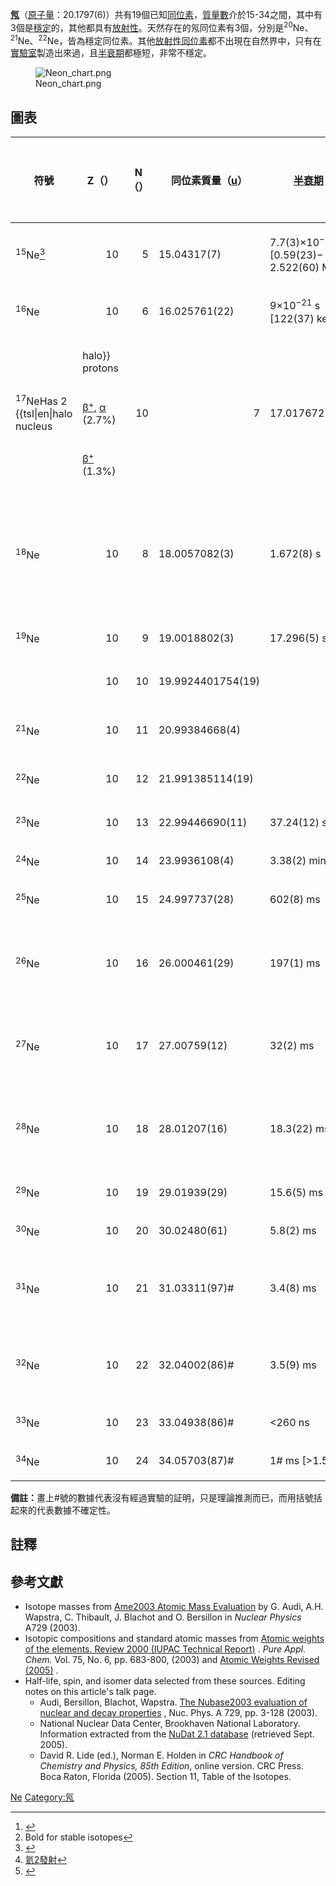 {{infobox element isotopes
|name =氖
|symbol=Ne
|isotopes=
{{infobox element isotopes/isotopes stable | mn=20 | sym=氖 | na=90.48% | n=10 | firstlinks=yes }}
{{infobox element isotopes/isotopes stable | mn=21 | sym=氖 | na=0.27% | n=11 | firstlinks=no }}
{{infobox element isotopes/isotopes stable | mn=22 | sym=氖 | na=9.25% | n=12 | firstlinks=no }}
|isotopes table footnote=
|standard atomic weight=20.1797(6)
|conventional atomic weight=
|standard atomic weight ref={{CIAAW2016}}
}}
'''[[氖|氖]]'''（[[原子量|原子量]]：20.1797(6)）共有19個已知[[同位素|同位素]]，[[質量數|質量數]]介於15-34之間，其中有3個是[[穩定同位素|穩定]]的，其他都具有[[放射性|放射性]]。天然存在的氖同位素有3個，分別是<sup>20</sup>Ne、<sup>21</sup>Ne、<sup>22</sup>Ne，皆為穩定同位素。其他[[放射性同位素|放射性同位素]]都不出現在自然界中，只有在[[實驗室|實驗室]]製造出來過，且[[半衰期|半衰期]]都極短，非常不穩定。

[[File:Neon_chart.png|thumb]]

==圖表==
{| class="wikitable" style="font-size:95%; white-space:nowrap;"
! 符號
! Z（{{Subatomic particle|link=yes|Proton}}）
! N（{{Subatomic particle|link=yes|Neutron}}）
! 同位素質量（[[原子質量單位|u]]）
! [[半衰期|半衰期]]
! [[衰變方式|衰變<br/>方式]]<ref>{{cite web |url=http://www.nucleonica.net/unc.aspx |title=Universal Nuclide Chart |publisher=nucleonica |registration=yes |accessdate=2015-09-09 |archive-date=2017-02-19 |archive-url=https://web.archive.org/web/20170219043412/http://www.nucleonica.net/unc.aspx |dead-url=no }}</ref>
! [[衰变产物|衰變<br/>產物]]<ref group="n">Bold for stable isotopes</ref>
! 原子核<br/>[[自旋|自旋]]
! 相對[[豐度|豐度]]<br/>（[[莫耳|莫耳]]分率）
! 相對[[豐度|豐度]]<br/>變化量<br/>（[[莫耳|莫耳]]分率）
|-
| <sup>15</sup>Ne<ref name="Ne15">{{cite journal |url=http://publications.lib.chalmers.se/records/fulltext/198534/local_198534.pdf |title=First Observation of the Unbound Nucleus <sup>15</sup>Ne |first1=F. |last1=Wamers |first2=J. |last2=Marganiec |first3=F. |last3=Aksouh |first4=Yu. |last4=Aksyutina |first5=H. |last5=Álvarez-Pol |first6=T. |last6=Aumann |first7=S. |last7=Beceiro-Novo |first8=K. |last8=Boretzky |first9=M. J. G. |last9=Borge |first10=M. |last10=Chartier |first11=A. |last11=Chatillon |first12=L. V. |last12=Chulkov |first13=D. |last13=Cortina-Gil |first14=H. |last14=Emling |first15=O. |last15=Ershova |first16=L. M. |last16=Fraile |first17=H. O. U. |last17=Fynbo |first18=D. |last18=Galaviz |first19=H. |last19=Geissel |first20=M. |last20=Heil |first21=D. H. H. |last21=Hoffmann |first22=H. T. |last22=Johansson |first23=B. |last23=Jonson |first24=C. |last24=Karagiannis |first25=O. A. |last25=Kiselev |first26=J. V. |last26=Kratz |first27=R. |last27=Kulessa |first28=N. |last28=Kurz |first29=C. |last29=Langer |first30=M. |last30=Lantz |first31=T. |last31=Le Bleis |first32=R. |last32=Lemmon |first33=Yu. A. |last33=Litvinov |first34=K. |last34=Mahata |first35=C. |last35=Müntz |first36=T. |last36=Nilsson |first37=C. |last37=Nociforo |first38=G. |last38=Nyman |first39=W. |last39=Ott |first40=V. |last40=Panin |first41=S. |last41=Paschalis |first42=A. |last42=Perea |first43=R. |last43=Plag |first44=R. |last44=Reifarth |first45=A. |last45=Richter |first46=C. |last46=Rodriguez-Tajes |first47=D. |last47=Rossi |first48=K. |last48=Riisager |first49=D. |last49=Savran |first50=G. |last50=Schrieder |first51=H. |last51=Simon |first52=J. |last52=Stroth |first53=K. |last53=Sümmerer |first54=O. |last54=Tengblad |first55=H. |last55=Weick |first56=C. |last56=Wimmer |first57=M. V. |last57=Zhukov |date=4 April 2014 |journal=Physical Review Letters |volume=112 |issue=13 |pages=132502 |via=APS |doi=10.1103/PhysRevLett.112.132502}}</ref>
| style="text-align:right" | 10
| style="text-align:right" | 5
| 15.04317(7)
| 7.7(3)×10<sup>−22</sup> s<br/>[0.59(23)−<br/>2.522(60) MeV]
| [[质子发射|2p]]
| <sup>13</sup>O
| (3/2−)
|
|
|-
| <sup>16</sup>Ne
| style="text-align:right" | 10
| style="text-align:right" | 6
| 16.025761(22)
| 9×10<sup>−21</sup> s<br>[122(37) keV]
| [[质子发射|2p]]
| <sup>14</sup>O
| 0+
|
|
|-
| rowspan=3|<sup>17</sup>Ne<ref group="n">Has 2 {{tsl|en|halo nucleus||halo}} protons</ref>
| rowspan=3 style="text-align:right" | 10
| rowspan=3 style="text-align:right" | 7
| rowspan=3|17.017672(29)
| rowspan=3|109.2(6) ms
| [[正电子发射|β<sup>+</sup>]], [[质子发射|p]] (96.0%)
| '''<sup>16</sup>O'''
| rowspan=3|1/2–
| rowspan=3|
| rowspan=3|
|-
| [[正电子发射|β<sup>+</sup>]], [[Α衰变|α]] (2.7%)
| <sup>13</sup>N
|-
| [[正电子发射|β<sup>+</sup>]] (1.3%)
| <sup>17</sup>F
|-
| rowspan="3" | <sup>18</sup>Ne
| rowspan="3" style="text-align:right" | 10
| rowspan="3" style="text-align:right" | 8
| rowspan="3"|18.0057082(3)
| rowspan="3"|1.672(8) s
| {{衰變|EC}}
| <sup>18</sup>F
| rowspan="3"|0+
| rowspan="3"|
| rowspan="3"|
|-
| [[质子发射|2p]]
| '''<sup>16</sup>O'''
|-
| [[氦的同位素#氦2|<sup>2</sup>He]]<ref group="n">[[氦的同位素#氦2|氦2]][[质子发射|發射]]</ref><ref>{{Cite web |url=http://physicsworld.com/cws/article/news/2762 |title=存档副本 |accessdate=2015-09-09 |archive-date=2011-04-23 |archive-url=https://web.archive.org/web/20110423211717/http://physicsworld.com/cws/article/news/2762 |dead-url=no }}</ref>
| '''<sup>16</sup>O''', <sup>2</sup>He
|-
| <sup>19</sup>Ne
| style="text-align:right" | 10
| style="text-align:right" | 9
| 19.0018802(3)
| 17.296(5) s+
| β<sup>+</sup>
| '''<sup>19</sup>F'''
| 1/2+
|
|
|-
| {{SimpleNuclide|氖|link=yes}}
| style="text-align:right" | 10
| style="text-align:right" | 10
| 19.9924401754(19)
| colspan=3 align=center|'''{{衰變|穩定}}'''
| 0+
| 0.9048(3)
| 0.8847–0.9051
|-
| <sup>21</sup>Ne
| style="text-align:right" | 10
| style="text-align:right" | 11
| 20.99384668(4)
| colspan=3 align=center|'''[[稳定同位素|穩定]]'''
| 3/2+
| 0.0027(1)
| 0.0027–0.0171
|-
| <sup>22</sup>Ne
| style="text-align:right" | 10
| style="text-align:right" | 12
| 21.991385114(19)
| colspan=3 align=center|'''[[稳定同位素|穩定]]'''
| 0+
| 0.0925(3)
| 0.0920–0.0996
|-
| <sup>23</sup>Ne
| style="text-align:right" | 10
| style="text-align:right" | 13
| 22.99446690(11)
| 37.24(12) s
| [[Β衰变|β<sup>−</sup>]]
| '''<sup>23</sup>Na'''
| 5/2+
|
|
|-
| <sup>24</sup>Ne
| style="text-align:right" | 10
| style="text-align:right" | 14
| 23.9936108(4)
| 3.38(2) min
| [[Β衰变|β<sup>−</sup>]]
| <sup>24</sup>Na
| 0+
| 
|
|-
| <sup>25</sup>Ne
| style="text-align:right" | 10
| style="text-align:right" | 15
| 24.997737(28)
| 602(8) ms
| [[Β衰变|β<sup>−</sup>]]
| <sup>25</sup>Na
| (3/2)+
|
|
|-
| rowspan=2|<sup>26</sup>Ne
| rowspan=2 style="text-align:right" | 10
| rowspan=2 style="text-align:right" | 16
| rowspan=2|26.000461(29)
| rowspan=2|197(1) ms
| [[Β衰变|β<sup>−</sup>]] (99.87%)
| <sup>26</sup>Na
| rowspan=2|0+
| rowspan=2|
| rowspan=2|
|-
| [[Β衰变|β<sup>−</sup>]], [[中子發射|n]] (.13%)
| <sup>25</sup>Na
|-
| rowspan=2|<sup>27</sup>Ne
| rowspan=2 style="text-align:right" | 10
| rowspan=2 style="text-align:right" | 17
| rowspan=2|27.00759(12)
| rowspan=2|32(2) ms
| [[Β衰变|β<sup>−</sup>]] (98.0%)
| <sup>27</sup>Na
| rowspan=2|(3/2+)#
| rowspan=2|
| rowspan=2|
|-
| [[Β衰变|β<sup>−</sup>]], [[中子發射|n]] (2.0%)
| <sup>26</sup>Na
|-
| rowspan=2|<sup>28</sup>Ne
| rowspan=2 style="text-align:right" | 10
| rowspan=2 style="text-align:right" | 18
| rowspan=2|28.01207(16)
| rowspan=2|18.3(22) ms
| β<sup>−</sup> (78.0%)
| <sup>28</sup>Na
| rowspan=2|0+
| rowspan=2|
| rowspan=2|
|-
| β<sup>−</sup>, n (22.0%)
| <sup>27</sup>Na
|-
| <sup>29</sup>Ne
| style="text-align:right" | 10
| style="text-align:right" | 19
| 29.01939(29)
| 15.6(5) ms
| β<sup>−</sup>
| <sup>29</sup>Na
| (3/2+)#
|
|
|-
| <sup>30</sup>Ne
| style="text-align:right" | 10
| style="text-align:right" | 20
| 30.02480(61)
| 5.8(2) ms
| β<sup>−</sup>
| <sup>30</sup>Na
| 0+
|
|
|-
| rowspan=2|<sup>31</sup>Ne
| rowspan=2 style="text-align:right" | 10
| rowspan=2 style="text-align:right" | 21
| rowspan=2|31.03311(97)#
| rowspan=2|3.4(8) ms
| β<sup>−</sup>
| <sup>31</sup>Na
| rowspan=2|7/2−#
| rowspan=2|
| rowspan=2|
|-
| β<sup>−</sup>, n
| <sup>30</sup>Na
|-
| rowspan=2|<sup>32</sup>Ne
| rowspan=2 style="text-align:right" | 10
| rowspan=2 style="text-align:right" | 22
| rowspan=2|32.04002(86)#
| rowspan=2|3.5(9) ms
| β<sup>−</sup>, n
| <sup>31</sup>Na
| rowspan=2|0+
| rowspan=2|
| rowspan=2|
|-
| β<sup>−</sup>
| <sup>32</sup>Na
|-
| <sup>33</sup>Ne
| style="text-align:right" | 10
| style="text-align:right" | 23
| 33.04938(86)#
| <260 ns
|
|
| 7/2−#
|
|
|-
| <sup>34</sup>Ne
| style="text-align:right" | 10
| style="text-align:right" | 24
| 34.05703(87)#
| 1# ms [>1.5 µs]
|
|
| 0+
|
|
|}

'''備註：'''畫上#號的數據代表沒有經過實驗的証明，只是理論推測而已，而用括號括起來的代表數據不確定性。

{{Isotope box | 這一個= 氖的同位素 | 前一個= 氟的同位素 |下一個= 鈉的同位素 }}

== 註釋 ==
<references group="n"/>
== 參考文獻 ==
{{Reflist}}
* Isotope masses from [https://web.archive.org/web/20080923134436/http://www.nndc.bnl.gov/amdc/index.html Ame2003 Atomic Mass Evaluation] by G. Audi, A.H. Wapstra, C. Thibault, J. Blachot and O. Bersillon in ''Nuclear Physics'' A729 (2003).
* Isotopic compositions and standard atomic masses from [http://www.iupac.org/publications/pac/2003/7506/7506x0683.html Atomic weights of the elements. Review 2000 (IUPAC Technical Report)] {{Wayback|url=http://www.iupac.org/publications/pac/2003/7506/7506x0683.html |date=20110324090740 }}. ''Pure Appl. Chem.'' Vol. 75, No. 6, pp. 683-800, (2003) and [http://www.iupac.org/news/archives/2005/atomic-weights_revised05.html Atomic Weights Revised (2005)] {{Wayback|url=http://www.iupac.org/news/archives/2005/atomic-weights_revised05.html |date=20080305062433 }}.
* Half-life, spin, and isomer data selected from these sources. Editing notes on this article's talk page.
** Audi, Bersillon, Blachot, Wapstra. [http://amdc.in2p3.fr/web/nubase_en.html The Nubase2003 evaluation of nuclear and decay properties] {{Wayback|url=http://amdc.in2p3.fr/web/nubase_en.html |date=20110716114059 }}, Nuc. Phys. A 729, pp. 3-128 (2003).
** National Nuclear Data Center, Brookhaven National Laboratory. Information extracted from the [http://www.nndc.bnl.gov/nudat2/ NuDat 2.1 database] {{Wayback|url=http://www.nndc.bnl.gov/nudat2/ |date=20180714022824 }} (retrieved Sept. 2005).
** David R. Lide (ed.), Norman E. Holden in ''CRC Handbook of Chemistry and Physics, 85th Edition'', online version. CRC Press. Boca Raton, Florida (2005). Section 11, Table of the Isotopes.

{{Isotope nav}}

[[Category:各元素同位素列表|Ne]]
[[Category:氖|Category:氖]]